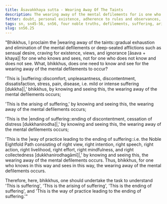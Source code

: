 ```yaml
---
title: Āsavakkhaya sutta - Wearing Away Of The Taints
description: The wearing away of the mental defilements for is one who knows and sees the Four Noble Truths.
fetter: doubt, personal existence, adherence to rules and observances, ignorance
tags: sn, sn45-56, sn56, four noble truths, defilements, suffering, arising, cessation, way of practice, path
slug: sn56.25
---
```


"Bhikkhus, I proclaim the |wearing away of the taints::gradual exhaustion and elimination of the mental defilements or deep-seated afflictions such as sensual desire, craving for existence, views, and ignorance [āsava + khaya]| for one who knows and sees, not for one who does not know and does not see. What, bhikkhus, does one need to know and see for the wearing away of the mental defilements to occur?

'This is |suffering::discomfort, unpleasantness, discontentment, dissatisfaction, stress, pain, disease, i.e. mild or intense suffering [dukkha]|,' bhikkhus, by knowing and seeing this, the wearing away of the mental defilements occurs;

'This is the arising of suffering,' by knowing and seeing this, the wearing away of the mental defilements occurs;

'This is the |ending of suffering::ending of discontentment, cessation of distress [dukkhanirodha]|,' by knowing and seeing this, the wearing away of the mental defilements occurs;

'This is the |way of practice leading to the ending of suffering::i.e. the Noble Eightfold Path consisting of right view, right intention, right speech, right action, right livelihood, right effort, right mindfulness, and right collectedness [dukkhanirodhagāmī]|,' by knowing and seeing this, the wearing away of the mental defilements occurs. Thus, bhikkhus, for one who knows in this way and sees in this way, the wearing away of the mental defilements occurs.

Therefore, here, bhikkhus, one should undertake the task to understand 'This is suffering', 'This is the arising of suffering', 'This is the ending of suffering', and 'This is the way of practice leading to the ending of suffering.'"